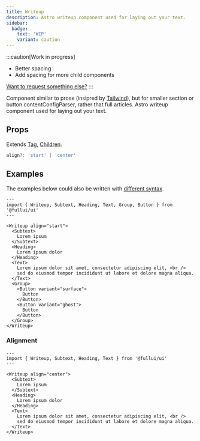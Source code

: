 ```yaml
---
title: Writeup
description: Astro writeup component used for laying out your text.
sidebar:
  badge:
    text: 'WIP'
    variant: caution
---
```


:::caution[Work in progress]
- Better spacing 
- Add spacing for more child components

[Want to request something else?](https://github.com/fullui/ui/issues/new)
:::

Component similar to prose (insipred by [Tailwind](https://github.com/tailwindlabs/tailwindcss-typography)), but for smaller section or button contentConfigParser, rather that full articles.
Astro writeup component used for laying out your text.


## Props
Extends [Tag](/utility/tag), [Children](/utility/children).
```ts
align?: 'start' | 'center'
```

## Examples
The examples below could also be written with [different syntax](/overview/components).

```astro live
---
import { Writeup, Subtext, Heading, Text, Group, Button } from '@fullui/ui'
---

<Writeup align="start">
  <Subtext>
    Lorem ipsum
  </Subtext>
  <Heading>
    Lorem ipsum dolor
  </Heading>
  <Text>
    Lorem ipsum dolor sit amet, consectetur adipiscing elit, <br />
    sed do eiusmod tempor incididunt ut labore et dolore magna aliqua.
  </Text>
  <Group>
    <Button variant="surface">
      Button
    </Button>
    <Button variant="ghost">
      Button
    </Button>
  </Group>
</Writeup>
```

### Alignment
```astro live
---
import { Writeup, Subtext, Heading, Text } from '@fullui/ui'
---

<Writeup align="center">
  <Subtext>
    Lorem ipsum
  </Subtext>
  <Heading>
    Lorem ipsum dolor
  </Heading>
  <Text>
    Lorem ipsum dolor sit amet, consectetur adipiscing elit, <br />
    sed do eiusmod tempor incididunt ut labore et dolore magna aliqua.
  </Text>
</Writeup>
```